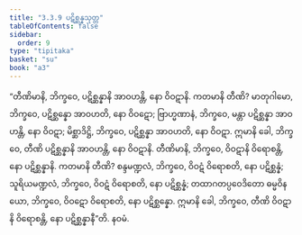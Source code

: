 ```yaml
---
title: "3.3.9 ပဋိစ္ဆန္နသုတ္တ"
tableOfContents: false
sidebar:
  order: 9
type: "tipitaka"
basket: "su"
book: "a3"
---
```



<DynamicBreadcrumb />

<Division number="132" book="a3" e="ch" v="15" p="286">

<Paragraph number="1005" book="a3">
“တီဏိမာနိ, ဘိက္ခဝေ, ပဋိစ္ဆန္နာနိ အာဝဟန္တိ, နော ဝိဝဋာနိ. ကတမာနိ တီဏိ? မာတုဂါမော, ဘိက္ခဝေ, ပဋိစ္ဆန္နော အာဝဟတိ, နော ဝိဝဋော; ဗြာဟ္မဏာနံ, ဘိက္ခဝေ, မန္တာ ပဋိစ္ဆန္နာ အာဝဟန္တိ, နော ဝိဝဋာ; မိစ္ဆာဒိဋ္ဌိ, ဘိက္ခဝေ, ပဋိစ္ဆန္နာ အာဝဟတိ, နော ဝိဝဋာ. ဣမာနိ ခေါ, ဘိက္ခဝေ, တီဏိ ပဋိစ္ဆန္နာနိ အာဝဟန္တိ, နော ဝိဝဋာနိ.
</Paragraph>

<Paragraph number="1006" book="a3">
တီဏိမာနိ, ဘိက္ခဝေ, ဝိဝဋာနိ ဝိရောစန္တိ, နော ပဋိစ္ဆန္နာနိ. ကတမာနိ တီဏိ? စန္ဒမဏ္ဍလံ, ဘိက္ခဝေ, ဝိဝဋံ ဝိရောစတိ, နော ပဋိစ္ဆန္နံ; သူရိယမဏ္ဍလံ, ဘိက္ခဝေ, ဝိဝဋံ ဝိရောစတိ, နော ပဋိစ္ဆန္နံ; တထာဂတပ္ပဝေဒိတော ဓမ္မဝိနယော, ဘိက္ခဝေ, ဝိဝဋော ဝိရောစတိ, နော ပဋိစ္ဆန္နော. ဣမာနိ ခေါ, ဘိက္ခဝေ, တီဏိ ဝိဝဋာနိ ဝိရောစန္တိ, နော ပဋိစ္ဆန္နာနီ”တိ.

</Paragraph>
</Division>

<Paragraph number="1007" type="center" book="a3">
နဝမံ.
</Paragraph>
